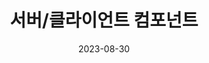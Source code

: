 ---
title: "서버/클라이언트 컴포넌트"
date: '2023-08-30'
summary: Next.js와 React의 공식 문서를 참고하여 웹 개발에 필수적인 기술을 안내합니다.
---